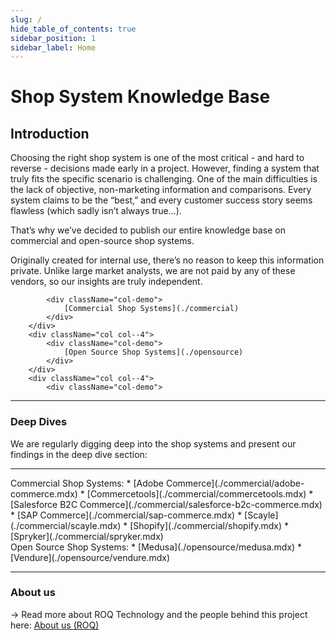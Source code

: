 ```yaml
---
slug: /
hide_table_of_contents: true
sidebar_position: 1
sidebar_label: Home
---
```



# Shop System Knowledge Base

## Introduction

Choosing the right shop system is one of the most critical - and hard to reverse - decisions made early in a project. However, finding a system that truly fits the specific scenario is challenging. One of the main difficulties is the lack of objective, non-marketing information and comparisons. Every system claims to be the “best,” and every customer success story seems flawless (which sadly isn’t always true...).

<div className="highlightText">
    That’s why we’ve decided to publish our entire knowledge base on commercial and open-source shop systems.
</div>

Originally created for internal use, there’s no reason to keep this information private. Unlike large market analysts, we are not paid by any of these vendors, so our insights are truly independent.

<div className="container">
    <div className="row">
        <div className="col col--4">

            <div className="col-demo">
                [Commercial Shop Systems](./commercial)
            </div>
        </div>
        <div className="col col--4">
            <div className="col-demo">
                [Open Source Shop Systems](./opensource)
            </div>
        </div>
        <div className="col col--4">
            <div className="col-demo">

[//]: # ([Case Studies]&#40;./casestudies&#41;)
            </div>
        </div>
    </div>
</div>

---

### Deep Dives

We are regularly digging deep into the shop systems and present our findings in the deep dive section:

---

<div className="container">
    <div className="row">
        <div className="col col--6">
            <div className="col-demo">
                Commercial Shop Systems:
                * [Adobe Commerce](./commercial/adobe-commerce.mdx)
                * [Commercetools](./commercial/commercetools.mdx)
                * [Salesforce B2C Commerce](./commercial/salesforce-b2c-commerce.mdx)
                * [SAP Commerce](./commercial/sap-commerce.mdx)
                * [Scayle](./commercial/scayle.mdx)
                * [Shopify](./commercial/shopify.mdx)
                * [Spryker](./commercial/spryker.mdx)
            </div>
        </div>
        <div className="col col--6">
            <div className="col-demo">
                Open Source Shop Systems:
                * [Medusa](./opensource/medusa.mdx)
                * [Vendure](./opensource/vendure.mdx)
            </div>
        </div>
    </div>
</div>

---

### About us

→ Read more about ROQ Technology and the people behind this project here: [About us (ROQ)](about-us)